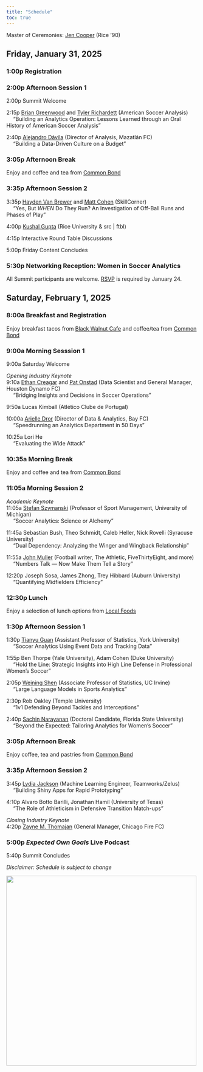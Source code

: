 ```yaml
---
title: "Schedule"
toc: true
---
```


Master of Ceremonies: [Jen Cooper](https://www.houstondynamofc.com/houstondash/news/the-keeper-jen-cooper-s-journey-through-soccer-30486){target=_blank} (Rice '90)

## Friday, January 31, 2025

### 1:00p Registration

### 2:00p Afternoon Session 1

2:00p Summit Welcome

2:15p
[Brian Greenwood](https://www.linkedin.com/in/bgrnwd/){target=_blank}
and [Tyler Richardett](https://www.linkedin.com/in/tylerrichardett/){target=_blank} (American Soccer Analysis)\
&emsp; "Building an Analytics Operation: Lessons Learned through an Oral History of American Soccer Analysis"

2:40p
[Alejandro D&aacute;vila](https://www.linkedin.com/in/alejandro-a-d%C3%A1vila-v-3823a0100/){target=_blank} (Director of Analysis, Mazatl&aacute;n FC)\
&emsp; "Building a Data-Driven Culture on a Budget"

### 3:05p Afternoon Break

Enjoy and coffee and tea from [Common Bond](https://www.commonbondcafe.com/){target=_blank}

### 3:35p Afternoon Session 2

3:35p
[Hayden Van Brewer](https://www.linkedin.com/in/hayden-van-brewer/){target=_blank}
and [Matt Cohen](https://www.linkedin.com/in/mattcohenskillcorner/){target=_blank} (SkillCorner)\
&emsp; "Yes, But *WHEN* Do They Run? An Investigation of Off-Ball Runs and Phases of Play"

4:00p
[Kushal Gupta](https://www.linkedin.com/in/kushalgupta0206/){target=_blank} (Rice University & src | ftbl)\

4:15p Interactive Round Table Discussions

5:00p Friday Content Concludes

### 5:30p Networking Reception: Women in Soccer Analytics

All Summit participants are welcome. [RSVP](reception/index.qmd) is required by January 24.

## Saturday, February 1, 2025

### 8:00a Breakfast and Registration

Enjoy breakfast tacos from [Black Walnut Cafe](https://www.blackwalnutcafe.com/){target=_blank} and coffee/tea from [Common Bond](https://www.commonbondcafe.com/){target=_blank}

### 9:00a Morning Sesssion 1

9:00a Saturday Welcome

*Opening Industry Keynote*\
9:10a
[Ethan Creagar](https://www.linkedin.com/in/ethan-creagar-291258173/){target=_blank}
and [Pat Onstad](https://www.linkedin.com/in/pat-onstad-283aa978/){target=_blank}
(Data Scientist and General Manager, Houston Dynamo FC)\
&emsp; "Bridging Insights and Decisions in Soccer Operations"

9:50a Lucas Kimball (Atl&eacute;tico Clube de Portugal)

10:00a
[Arielle Dror](https://www.linkedin.com/in/arielledror/){target=_blank} (Director of Data & Analytics, Bay FC)\
&emsp; "Speedrunning an Analytics Department in 50 Days"

10:25a Lori He\
&emsp; "Evaluating the Wide Attack"

### 10:35a Morning Break

Enjoy and coffee and tea from [Common Bond](https://www.commonbondcafe.com/){target=_blank}

### 11:05a Morning Session 2

*Academic Keynote*\
11:05a [Stefan Szymanski](https://www.kines.umich.edu/directory/stefan-szymanski){target=_blank} (Professor of Sport Management, University of Michigan)\
&emsp; "Soccer Analytics: Science or Alchemy"

11:45a Sebastian Bush, Theo Schmidt, Caleb Heller, Nick Rovelli (Syracuse University)\
&emsp; "Dual Dependency: Analyzing the Winger and Wingback Relationship"

11:55a
[John Muller](https://johnspacemuller.com/){target=_blank} (Football writer, The Athletic, FiveThirtyEight, and more)\
&emsp; "Numbers Talk — Now Make Them Tell a Story"

12:20p Joseph Sosa, James Zhong, Trey Hibbard (Auburn University)\
&emsp; "Quantifying Midfielders Efficiency"

### 12:30p Lunch

Enjoy a selection of lunch options from [Local Foods](https://www.localfoodstexas.com/){target=_blank}

### 1:30p Afternoon Session 1

1:30p
[Tianyu Guan](https://tianyuguan.github.io/){target=_blank} (Assistant Professor of Statistics, York University)\
&emsp; "Soccer Analytics Using Event Data and Tracking Data"

1:55p Ben Thorpe (Yale University), Adam Cohen (Duke University)\
&emsp; "Hold the Line: Strategic Insights into High Line Defense in Professional Women's Soccer"

2:05p
[Weining Shen](https://faculty.sites.uci.edu/weinings/){target=_blank} (Associate Professor of Statistics, UC Irvine)\
&emsp; "Large Language Models in Sports Analytics"

2:30p Rob Oakley (Temple University)\
&emsp; "1v1 Defending Beyond Tackles and Interceptions"

2:40p
[Sachin Narayanan](https://www.linkedin.com/in/sachin-devnathan-narayanan-924220155/){target=_blank} (Doctoral Candidate, Florida State University)\
&emsp; "Beyond the Expected: Tailoring Analytics for Women's Soccer"

### 3:05p Afternoon Break

Enjoy coffee, tea and pastries from [Common Bond](https://www.commonbondcafe.com/){target=_blank}

### 3:35p Afternoon Session 2

3:45p
[Lydia Jackson](https://www.linkedin.com/in/lydia-j-676b0386/){target=_blank} (Machine Learning Engineer, Teamworks/Zelus)\
&emsp; "Building Shiny Apps for Rapid Prototyping"

4:10p Alvaro Botto Barilli, Jonathan Hamil (University of Texas)\
&emsp; "The Role of Athleticism in Defensive Transition Match-ups"

*Closing Industry Keynote*\
4:20p
[Zayne M. Thomajan](https://www.linkedin.com/in/zaynematulisthom/){target=_blank} (General Manager, Chicago Fire FC)


### 5:00p *Expected Own Goals* Live Podcast

5:40p Summit Concludes

*Disclaimer: Schedule is subject to change*

[![](../assets/rice.png){width=500 fig-align="center"}](https://sport.rice.edu/sport-analytics-major){target="_blank"}

